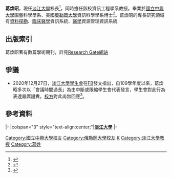 {{Infobox_Person
| name = 葛煥昭
| image name = 
| width = 
| caption = 
| job = [[淡江大學|淡江大學]]校長
| job2 = * [[淡江大學|淡江大學]]資訊工程學系 教授
* 財團法人高等教育國際合作基金會 監察人<ref>{{Cite web|url=https://www.fichet.org.tw/基金會簡介/董事會/#1573458476508-ce3bd86c-4e78|title=董事會|accessdate=2020-08-23|last=財團法人高等教育國際合作基金會|work=|language=zh-TW|archive-date=2021-02-13|archive-url=https://web.archive.org/web/20210213211601/https://www.fichet.org.tw/%e5%9f%ba%e9%87%91%e6%9c%83%e7%b0%a1%e4%bb%8b/%e8%91%a3%e4%ba%8b%e6%9c%83/#1573458476508-ce3bd86c-4e78|dead-url=no}}</ref>
* 財團法人大學入學考試中心基金會 董事<ref>{{Cite web|url=https://www.ceec.edu.tw/files/file_pool/1/0k115460434984954518/董事監察人名冊公告用1090222.pdf|title=財團法人大學入學考試中心基金會第十屆董事暨第五屆監察人名冊|accessdate=2020-08-23|last=財團法人大學入學考試中心基金會|work=|language=zh-TW|archive-date=2021-01-27|archive-url=https://web.archive.org/web/20210127075203/https://www.ceec.edu.tw/files/file_pool/1/0k115460434984954518/%e8%91%a3%e4%ba%8b%e7%9b%a3%e5%af%9f%e4%ba%ba%e5%90%8d%e5%86%8a%e5%85%ac%e5%91%8a%e7%94%a81090222.pdf|dead-url=no}}</ref>
| period = 
| birthname = 
| other_names = 
| foreign_names = 
| english_names = Huan-Chao Keh
| sex = 男
| date of birth = 
| place of birth = 
| date of death = <!-- {{Death date and age|YYYY|MM|DD|YYYY|MM|DD}}（死亡在前，出生在後） -->
| place of death = 
| nationality = {{ROC}}
| residence = [[中華民國|台灣]]
| languages = 
| height = 
| weight = 
| party = 
| religion = 
| spouse = 
| parents = 
| relatives = 
| educate = * [[國立中興大學|國立中興大學]]園藝科學學系
* [[俄勒岡大學|奧勒岡大學]]資訊科學學系碩士、博士
| past = * 社團法人中華民國私立大學校院協進會 理事
* 台灣綠色大學聯盟 監事
* [[淡江大學|淡江大學]]資訊工程學系 系主任
* [[淡江大學|淡江大學]]課外活動組 組長
* [[淡江大學|淡江大學]]教務長
* [[淡江大學|淡江大學]]學務長
* [[淡江大學|淡江大學]]學術副校長<ref>{{Cite web|url=https://today.line.me/tw/v2/article/出色台灣人：不問藍綠、只問對錯，不講立場、只講是非-v1opq5|title=出色台灣人：不問藍綠、只問對錯，不講立場、只講是非|accessdate=2020-08-23|last=謝明彧|work=遠見雜誌|language=zh-TW}}</ref>
| work = 
| award = 
}}
'''葛煥昭'''，現任[[淡江大學|淡江大學]]校長<ref>{{Cite web|url=http://tkutimes.tku.edu.tw/dtl.aspx?no=49025|title=葛煥昭接任本校第12任校長|accessdate=2020-08-23|last=淡江時報 Tamkang Times|work=|language=zh-TW|archive-date=2020-08-05|archive-url=https://web.archive.org/web/20200805142438/http://tkutimes.tku.edu.tw/dtl.aspx?no=49025|dead-url=no}}</ref>，同時擔任該校資訊工程學系教授。畢業於[[國立中興大學|國立中興大學]]園藝科學學系、美國[[俄勒岡大學|奧勒岡大學]]資訊科學學系博士<ref>{{Cite web|url=https://www.gvm.com.tw/article/68383|title=淡江大學校長葛煥昭：努力做好眼前任務，新機會就會冒出來！|accessdate=2020-08-23|last=謝明彧|work=遠見雜誌|language=zh-TW}}</ref>。葛煥昭的專長研究領域有[[資料探勘|資料探勘]]、[[臨床醫學|臨床醫學]]資訊系統、[[醫學|醫學]]資源管理資訊系統

== 出版索引 ==
葛煥昭著有數篇學術期刊，詳見[https://www.researchgate.net/scientific-contributions/7030570-Huan-Chao-Keh Research Gate網站]

== 爭議 ==
* 2020年12月27日，[[淡江大學學生會|淡江大學學生會]]在[[臉書|FB]]發文指出，自109學年度以來，葛煥昭多次以「會議時間過長」為由中斷或限縮學生會代表發言，學生會對此行為表達嚴厲譴責。[[淡江大學|校方]]對此尚無回應<ref>{{Cite web|url=https://www.facebook.com/TKUStudA/photos/pcb.3600265336687389/3600262013354388/?type=3&theater|title=校務公開－淡江大學第176次行政會議|accessdate=2020-12-30|work=淡江大學學生會|language=zh-TW}}</ref>。

== 參考資料 ==
<references/>

{{start box}}
{{s-edu}}
|-
|colspan="3" style="text-align:center;"|'''<!-- 注释出：[[File:TKU_Logo.png|25px]] -->[[淡江大學|淡江大學]]'''
|-
{{s-before|[[張家宜|張家宜]]}}  
{{s-title|[[淡江大學|淡江大學]]校長<br><small>第十二任<br>2018年8月1日—迄今}}
{{s-after|}}  
{{end box}}


[[Category:國立中興大學校友|Category:國立中興大學校友]]
[[Category:俄勒岡大學校友|Category:俄勒岡大學校友]]
[[Category:淡江大學校長|K]]
[[Category:淡江大學教授|Category:淡江大學教授]]
[[Category:葛姓|Category:葛姓]]
{{淡江大學}}